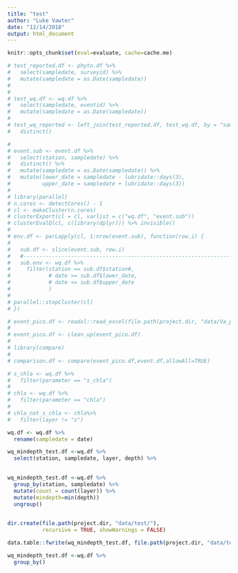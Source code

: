 ```yaml
---
title: "test"
author: "Luke Vawter"
date: "12/14/2018"
output: html_document
---
```


```r
knitr::opts_chunk$set(eval=evaluate, cache=cache.me)
```

```r
# test_reported.df <- phyto.df %>%
#   select(sampledate, surveyid) %>%
#   mutate(sampledate = as.Date(sampledate))
# 
# 
# test_wq.df <- wq.df %>%
#   select(sampledate, eventid) %>%
#   mutate(sampledate = as.Date(sampledate))
# 
# test_wq_reported <- left_join(test_reported.df, test_wq.df, by = "sampledate") %>%
#   distinct()
```



```r

# 
# event.sub <- event.df %>%
#   select(station, sampledate) %>%
#   distinct() %>%
#   mutate(sampledate = as.Date(sampledate)) %>%
#   mutate(lower_date = sampledate - lubridate::days(3),
#          upper_date = sampledate + lubridate::days(3))
# 
# library(parallel)
# n.cores <- detectCores() - 1
# cl <- makeCluster(n.cores)
# clusterExport(cl = cl, varlist = c("wq.df", "event.sub"))
# clusterEvalQ(cl, c(library(dplyr))) %>% invisible()
# 
# env.df <- parLapply(cl, 1:nrow(event.sub), function(row.i) {
#   
#   sub.df <- slice(event.sub, row.i)
#   #----------------------------------------------------------------------------
#   sub.env <- wq.df %>%
#     filter(station == sub.df$station#,
#            # date >= sub.df$lower_date,
#            # date <= sub.df$upper_date
#            )
#   
# parallel::stopCluster(cl)
# })
```



```r

# event_pico.df <- readxl::read_excel(file.path(project.dir, "data/Va_phyto_count_and_event/data-dev_2013_2016_ODU_Pico_Events_05mar18.xlsx"))
# 
# event_pico.df <- clean_up(event_pico.df)
# 
# library(compare)
# 
# comparison.df <- compare(event_pico.df,event.df,allowAll=TRUE)
```

```r
# s_chla <- wq.df %>%
#   filter(parameter == "s_chla")
# 
# chla <- wq.df %>%
#   filter(parameter == "chla")
# 
# chla_not_s_chla <- chla%>%
#   filter(layer != "s")
```

```r
wq.df <- wq.df %>%
  rename(sampledate = date)
```


```r
wq_mindepth_test.df <-wq.df %>%
  select(station, sampledate, layer, depth) %>%
  


```

```r
wq_mindepth_test.df <-wq.df %>%
  group_by(station, sampledate) %>%
  mutate(count = count(layer)) %>%
  mutate(mindepth=min(depth))
  ungroup()
  
```

```r
dir.create(file.path(project.dir, "data/test/"),
           recursive = TRUE, showWarnings = FALSE)

data.table::fwrite(wq_mindepth_test.df, file.path(project.dir, "data/test", "mindepth_layer_test.csv"))

```


```r
wq_mindepth_test.df <-wq.df %>%
  group_by()
```


